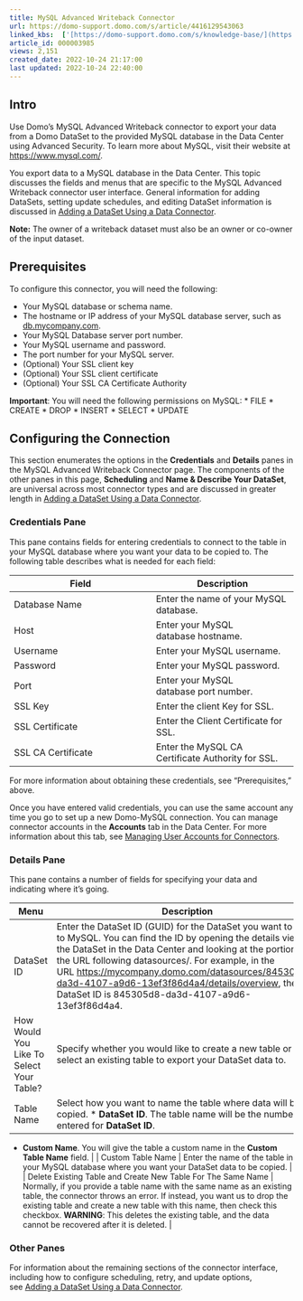 ```yaml
---
title: MySQL Advanced Writeback Connector
url: https://domo-support.domo.com/s/article/4416129543063
linked_kbs:  ['[https://domo-support.domo.com/s/knowledge-base/](https://domo-support.domo.com/s/knowledge-base/)', '[https://domo-support.domo.com/s/](https://domo-support.domo.com/s/)', '[https://domo-support.domo.com/s/topic/0TO5w000000ZammGAC](https://domo-support.domo.com/s/topic/0TO5w000000ZammGAC)', '[https://domo-support.domo.com/s/topic/0TO5w000000ZanLGAS](https://domo-support.domo.com/s/topic/0TO5w000000ZanLGAS)', '[https://domo-support.domo.com/s/topic/0TO5w000000ZapVGAS](https://domo-support.domo.com/s/topic/0TO5w000000ZapVGAS)', '[https://domo-support.domo.com/s/article/360042926274](https://domo-support.domo.com/s/article/360042926274)', '[https://domo-support.domo.com/s/article/360042926054](https://domo-support.domo.com/s/article/360042926054)', '[https://domo-support.domo.com/s/article/4416129543063](https://domo-support.domo.com/s/article/4416129543063)', '[https://domo-support.domo.com/s/topic/0TO5w000000ZapVGAS/writeback-connectors](https://domo-support.domo.com/s/topic/0TO5w000000ZapVGAS/writeback-connectors)', '[https://domo-support.domo.com/s/article/360043429933](https://domo-support.domo.com/s/article/360043429933)', '[https://domo-support.domo.com/s/article/360043429953](https://domo-support.domo.com/s/article/360043429953)', '[https://domo-support.domo.com/s/article/360042925494](https://domo-support.domo.com/s/article/360042925494)', '[https://domo-support.domo.com/s/article/4408174643607](https://domo-support.domo.com/s/article/4408174643607)', '[https://domo-support.domo.com/s/article/360043429913](https://domo-support.domo.com/s/article/360043429913)', '[https://domo-support.domo.com/s/login/](https://domo-support.domo.com/s/login/)']
article_id: 000003985
views: 2,151
created_date: 2022-10-24 21:17:00
last updated: 2022-10-24 22:40:00
---
```




Intro
-----


Use Domo's MySQL Advanced Writeback connector to export your data from a Domo DataSet to the provided MySQL database in the Data Center using Advanced Security. To learn more about MySQL, visit their website at [https://www.mysql.com/](https://www.mysql.com/ "https://www.mysql.com/").


You export data to a MySQL database in the Data Center. This topic discusses the fields and menus that are specific to the MySQL Advanced Writeback connector user interface. General information for adding DataSets, setting update schedules, and editing DataSet information is discussed in [Adding a DataSet Using a Data Connector](/s/article/360042926274).







**Note:** The owner of a writeback dataset must also be an owner or co-owner of the input dataset.




Prerequisites
-------------


To configure this connector, you will need the following:


* Your MySQL database or schema name.
* The hostname or IP address of your MySQL database server, such as [db.mycompany.com](http://db.mycompany.com).
* Your MySQL Database server port number.
* Your MySQL username and password.
* The port number for your MySQL server.
* (Optional) Your SSL client key
* (Optional) Your SSL client certificate
* (Optional) Your SSL CA Certificate Authority




 


**Important**: You will need the following permissions on MySQL:
* FILE
* CREATE
* DROP
* INSERT
* SELECT
* UPDATE






Configuring the Connection
--------------------------


This section enumerates the options in the **Credentials** and **Details** panes in the MySQL Advanced Writeback Connector page. The components of the other panes in this page, **Scheduling** and **Name & Describe Your DataSet**, are universal across most connector types and are discussed in greater length in [Adding a DataSet Using a Data Connector](/s/article/360042926274 "Adding a DataSet Using a Data Connector").


### Credentials Pane


This pane contains fields for entering credentials to connect to the table in your MySQL database where you want your data to be copied to. The following table describes what is needed for each field:  




| Field | Description |
| --- | --- |
| Database Name | Enter the name of your MySQL database. |
| Host | Enter your MySQL database hostname. |
| Username | Enter your MySQL username. |
| Password | Enter your MySQL password.  |
| Port | Enter your MySQL database port number. |
| SSL Key | Enter the client Key for SSL. |
| SSL Certificate | Enter the Client Certificate for SSL. |
| SSL CA Certificate | Enter the MySQL CA Certificate Authority for SSL. |


For more information about obtaining these credentials, see "Prerequisites," above. 


Once you have entered valid credentials, you can use the same account any time you go to set up a new Domo-MySQL connection. You can manage connector accounts in the **Accounts** tab in the Data Center. For more information about this tab, see [Managing User Accounts for Connectors](/s/article/360042926054 "Managing User Accounts for Connectors").


### Details Pane


This pane contains a number of fields for specifying your data and indicating where it's going.




| Menu | Description |
| --- | --- |
| DataSet ID | Enter the DataSet ID (GUID) for the DataSet you want to copy to MySQL. You can find the ID by opening the details view for the DataSet in the Data Center and looking at the portion of the URL following datasources/. For example, in the URL <https://mycompany.domo.com/datasources/845305d8-da3d-4107-a9d6-13ef3f86d4a4/details/overview>, the DataSet ID is 845305d8-da3d-4107-a9d6-13ef3f86d4a4.  |
| How Would You Like To Select Your Table? | Specify whether you would like to create a new table or select an existing table to export your DataSet data to. |
| Table Name | Select how you want to name the table where data will be copied. * **DataSet ID**. The table name will be the number you entered for **DataSet ID**.
* **Custom Name**. You will give the table a custom name in the **Custom Table Name** field.
 |
| Custom Table Name | Enter the name of the table in your MySQL database where you want your DataSet data to be copied. |
| Delete Existing Table and Create New Table For The Same Name | Normally, if you provide a table name with the same name as an existing table, the connector throws an error. If instead, you want us to drop the existing table and create a new table with this name, then check this checkbox. 
**WARNING**: This deletes the existing table, and the data cannot be recovered after it is deleted. |


### Other Panes


For information about the remaining sections of the connector interface, including how to configure scheduling, retry, and update options, see [Adding a DataSet Using a Data Connector](/s/article/360042926274).

